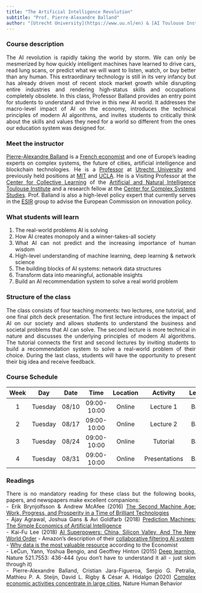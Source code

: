 ```yaml
---
title: "The Artificial Intelligence Revolution"
subtitle: "Prof. Pierre-Alexandre Balland"
author: "[Utrecht University](https://www.uu.nl/en) & [AI Toulouse Institute](https://en.univ-toulouse.fr/aniti)"
---
```


<style>
body {
text-align: justify}
</style>

### Course description  
The AI revolution is rapidly taking the world by storm. We can only be mesmerized by how quickly intelligent machines have learned to drive cars, read lung scans, or predict what we will want to listen, watch, or buy better than any human. This extraordinary technology is still in its very infancy but has already driven most of recent stock market growth while disrupting entire industries and rendering high-status skills and occupations completely obsolete. In this class, Professor Balland provides an entry point for students to understand and thrive in this new AI world. It addresses the macro-level impact of AI on the economy, introduces the technical principles of modern AI algorithms, and invites students to critically think about the skills and values they need for a world so different from the ones our education system was designed for.  

### Meet the instructor    
[Pierre-Alexandre Balland](https://www.paballand.com/) is a [French economist](https://scholar.google.com/citations?user=ORZg_McAAAAJ&hl=en&oi=ao) and one of Europe's leading experts on complex systems, the future of cities, artificial intelligence and blockchain technologies. He is a [Professor](https://www.uu.nl/staff/PMABalland/Profile) at [Utrecht University](https://www.uu.nl/en) and previously held positions at [MIT](https://www.media.mit.edu/people/balland/overview/) and  [UCLA](https://www.ucla.edu/). He is a Visiting Professor at the [Center for Collective Learning](https://centerforcollectivelearning.org/) of the [Artificial and Natural Intelligence Toulouse Institute](https://en.univ-toulouse.fr/aniti) and a research fellow at the [Center for Complex Systems Studies](https://www.uu.nl/en/research/centre-for-complex-systems-studies-ccss). Prof. Balland is also a high-level policy expert that  currently serves in the [ESIR](https://ec.europa.eu/info/research-and-innovation/strategy/support-policy-making/support-eu-research-and-innovation-policy-making/esir_en) group to advise the European Commission on innovation policy.   

### What students will learn  
1. The real-world problems AI is solving  
2. How AI creates monopoly and a winner-takes-all society  
3. What AI can not predict and the increasing importance of human wisdom  
4. High-level understanding of machine learning, deep learning & network science  
5. The building blocks of AI systems: network data structures  
6. Transform data into meaningful, actionable insights  
7. Build an AI recommendation system to solve a real world problem  

### Structure of the class      
The class consists of four teaching moments: two lectures, one tutorial, and one final pitch deck presentation. The first lecture introduces the impact of AI on our society and allows students to understand the business and societal problems that AI can solve. The second lecture is more technical in nature and discusses the underlying principles of modern AI algorithms. The tutorial connects the first and second lectures by inviting students to build a recommendation system to solve a real-world problem of their choice. During the last class, students will have the opportunity to present their big idea and receive feedback.     

### Course Schedule  

| Week |    Day   | Date  |     Time    | Location |  Activity     | Lecturer   |
|:----:|:--------:|:-----:|:-----------:|:--------:|:-------------:|:----------:|
|  1   | Tuesday  | 08/10 | 09:00-10:00 |  Online  | Lecture 1     |  Balland   |
|  2   | Tuesday  | 08/17 | 09:00-10:00 |  Online  | Lecture 2     |  Balland   |
|  3   | Tuesday  | 08/24 | 09:00-10:00 |  Online  | Tutorial      |  Balland   |
|  4   | Tuesday  | 08/31 | 09:00-10:00 |  Online  | Presentations |  Balland   |

### Readings  
There is no mandatory reading for these class but the following books, papers, and newspapers make excellent companions:  
- Erik Brynjolfsson & Andrew McAfee (2016) [The Second Machine Age: Work, Progress, and Prosperity in a Time of Brilliant Technologies](https://www.amazon.com/Second-Machine-Age-Prosperity-Technologies/dp/0393350649)  
- Ajay Agrawal, Joshua Gans & Avi Goldfarb (2018) [Prediction Machines: The Simple Economics of Artificial Intelligence](https://www.amazon.com/Prediction-Machines-Economics-Artificial-Intelligence/dp/1633695670)  
- Kai-Fu Lee (2018) [AI Superpowers: China, Silicon Valley, And The New World Order](https://www.amazon.com/AI-Superpowers-China-Silicon-Valley/dp/132854639X)
- Amazon's description of their [collaborative filtering AI system](https://www.amazon.science/the-history-of-amazons-recommendation-algorithm)    
- [Why data is the most valuable resource](https://www.economist.com/leaders/2017/05/06/the-worlds-most-valuable-resource-is-no-longer-oil-but-data) according to the Economist  
- LeCun, Yann, Yoshua Bengio, and Geoffrey Hinton (2015) [Deep learning](https://www.nature.com/articles/nature14539), Nature 521.7553: 436-444 (you don't have to understand it all - just skim through it)  
- Pierre-Alexandre Balland, Cristian Jara-Figueroa, Sergio G. Petralia, Mathieu P. A. Steijn, David L. Rigby & César A. Hidalgo (2020) [Complex economic activities concentrate in large cities](https://www.nature.com/articles/s41562-019-0803-3#:~:text=Complex%20economic%20activities%2C%20such%20as,as%20apparel%20or%20paper%20manufacturing.), Nature Human Behavior  
 
